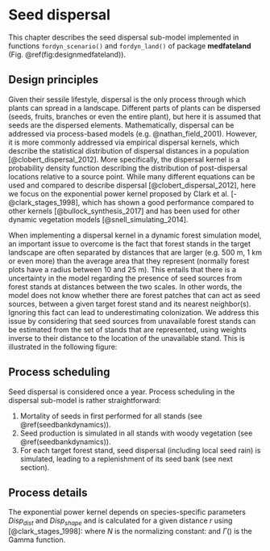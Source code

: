 
# Seed dispersal {#seeddispersal}

This chapter describes the seed dispersal sub-model implemented in functions `fordyn_scenario()` and `fordyn_land()` of package **medfateland** (Fig. \@ref(fig:designmedfateland)). 

## Design principles

Given their sessile lifestyle, dispersal is the only process through which plants can spread in a landscape. Different parts of plants can be dispersed (seeds, fruits, branches or even the entire plant), but here it is assumed that seeds are the dispersed elements. Mathematically, dispersal can be addressed via process-based models (e.g. @nathan_field_2001). However, it is more commonly addressed via empirical dispersal kernels, which describe the statistical distribution of dispersal distances in a population [@clobert_dispersal_2012]. More specifically, the dispersal kernel is a probability density function describing the distribution of post-dispersal locations relative to a source point. While many different equations can be used and compared to describe dispersal [@clobert_dispersal_2012], here we focus on the exponential power kernel proposed by Clark et al. [-@clark_stages_1998], which has shown a good performance compared to other kernels [@bullock_synthesis_2017] and has been used for other dynamic vegetation models [@snell_simulating_2014].

When implementing a dispersal kernel in a dynamic forest simulation model, an important issue to overcome is the fact that forest stands in the target landscape are often separated by distances that are larger (e.g. 500 m, 1 km or even more) than the average area that they represent (normally forest plots have a radius between 10 and 25 m). This entails that there is a uncertainty in the model regarding the presence of seed sources from forest stands at distances between the two scales. In other words, the model does not know whether there are forest patches that can act as seed sources, between a given target forest stand and its nearest neighbor(s). Ignoring this fact can lead to underestimating colonization. We address this issue by considering that seed sources from unavailable forest stands can be estimated from the set of stands that are represented, using weights inverse to their distance to the location of the unavailable stand. This is illustrated in the following figure:

## Process scheduling

Seed dispersal is considered once a year. Process scheduling in the dispersal sub-model is rather straightforward:

1. Mortality of seeds in first performed for all stands (see \@ref(seedbankdynamics)).
2. Seed production is simulated in all stands with woody vegetation (see \@ref(seedbankdynamics)).
3. For each target forest stand, seed dispersal (including local seed rain) is simulated, leading to a replenishment of its seed bank (see next section).

## Process details

The exponential power kernel depends on species-specific parameters $Disp_{dist}$ and $Disp_{shape}$ and is calculated for a given distance $r$ using [@clark_stages_1998]:
\begin{equation}
f(r) = \frac{1}{N} \cdot \exp \left[ - \left( \frac{r}{Disp_{dist}} \right)^{Disp_{shape}} \right]
\end{equation}
where $N$ is the normalizing constant:
\begin{equation}
N = \frac{2\cdot \pi  \cdot Disp_{dist}^2 \cdot \Gamma(2/Disp_{shape})}{Disp_{shape}}
\end{equation}
and $\Gamma()$ is the Gamma function.